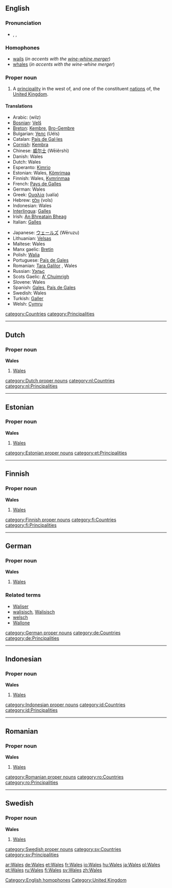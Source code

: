 {{see|wales}}
==English==

===Pronunciation===
*{{AHD|wālz}}, {{IPA|/weɪlz/}}, {{SAMPA|/weIlz/}}
*:{{rhymes|eɪlz}}

===Homophones===
*[[wail]]s (''in accents with the [[wine-whine merger]]'')
*[[whale]]s (''in accents with the wine-whine merger'')
[[Category:English homophones]]

===Proper noun===
{{en-proper noun}}

#A [[principality]] in the west of, and one of the constituent [[nation]]s of, the [[United Kingdom]].

====Translations====
{{trans-top|a constituent nation of the UK}}
*Arabic: {{ARchar|[[ويلز]]}} (wilz) {{f}}
*[[Bosnian]]: [[Velš]] {{m}}
*[[Breton]]: [[Kembre]], [[Bro-Gembre]]
*Bulgarian: [[Уелс]] (Uéls)
*Catalan: [[País de Gal·les]] {{m}}
*[[Cornish]]: [[Kembra]]
*Chinese: [[威尔士]] (Wēiěrshì)
*Danish: Wales
*Dutch: Wales {{n}}
*Esperanto: [[Kimrio]]
*Estonian: Wales, [[Kõmrimaa]]
*Finnish: Wales, [[Kymrinmaa]]
*French: [[Pays de Galles]] {{m}}
*German: Wales {{n}}
*Greek: [[Ουαλία]] (ualía) {{f}}
*Hebrew: [[וולס]] (vols)
*Indonesian: Wales
*[[Interlingua]]: [[Galles]]
*Irish: [[An Bhreatain Bheag]] {{f}}
*Italian: [[Galles]]
{{trans-mid}}
*Japanese: [[ウェールズ]] (Wēruzu)
*Lithuanian: [[Velsas]] {{m}}
*Maltese: Wales
*Manx gaelic: [[Bretin]]
*Polish: [[Walia]] {{f}}
*Portuguese: [[País de Gales]] {{m}}
*Romanian: [[Ţara Galilor]] {{f}}, Wales {{n}}
*Russian: [[Уэльс]] {{Unicode|(Uɛ́l’s)}} {{m}}
*Scots Gaelic: [[A' Chuimrigh]] {{f}}
*Slovene: Wales {{m}}
*Spanish: [[Gales]], [[País de Gales]] {{m}}
*Swedish: Wales
*Turkish: [[Galler]]
*Welsh: [[Cymru]] {{f}}
{{trans-bottom}}

[[category:Countries]]
[[category:Principalities]]
[[Category:United Kingdom]]

----

==Dutch==

===Proper noun===
'''Wales'''

# [[#English|Wales]]

[[category:Dutch proper nouns]]
[[category:nl:Countries]]
[[category:nl:Principalities]]

----

==Estonian==

===Proper noun===
'''Wales'''

# [[#English|Wales]] {{et-country}}

[[category:Estonian proper nouns]]
[[category:et:Principalities]]

----

==Finnish==

===Proper noun===
'''Wales'''

# [[#English|Wales]]

[[category:Finnish proper nouns]]
[[category:fi:Countries]]
[[category:fi:Principalities]]

----

==German==

===Proper noun===
'''Wales'''

# [[#English|Wales]]

===Related terms===
*[[Waliser]]
*[[walisisch]], [[Walisisch]]
*[[welsch]]
*[[Wallone]]

[[category:German proper nouns]]
[[category:de:Countries]]
[[category:de:Principalities]]

----

==Indonesian==

===Proper noun===
'''Wales'''

# [[#English|Wales]]

[[category:Indonesian proper nouns]]
[[category:id:Countries]]
[[category:id:Principalities]]

----

==Romanian==

===Proper noun===
'''Wales'''

# [[#English|Wales]]

[[category:Romanian proper nouns]]
[[category:ro:Countries]]
[[category:ro:Principalities]]

----

==Swedish==

===Proper noun===
'''Wales'''

# [[#English|Wales]]

[[category:Swedish proper nouns]]
[[category:sv:Countries]]
[[category:sv:Principalities]]

[[ar:Wales]]
[[de:Wales]]
[[et:Wales]]
[[fr:Wales]]
[[io:Wales]]
[[hu:Wales]]
[[ja:Wales]]
[[pl:Wales]]
[[pt:Wales]]
[[ru:Wales]]
[[fi:Wales]]
[[sv:Wales]]
[[zh:Wales]]